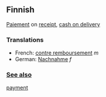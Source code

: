 ==Finnish==

[[Paiement]] on [[receipt]], [[cash on delivery]]

===Translations===
*French: [[contre remboursement]] ''m''
*German: [[Nachnahme]] ''f''

 
=== [[See also]] ===

[[payment]]